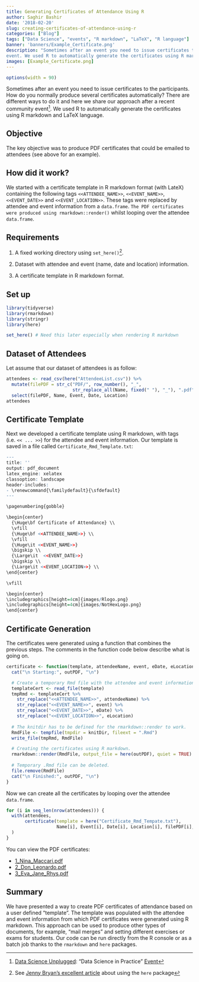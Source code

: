 ```yaml
---
title: Generating Certificates of Attendance Using R
author: Saghir Bashir
date: '2018-02-20'
slug: creating-certificates-of-attendance-using-r
categories: ["Blog"]
tags: ["Data Science", "events", "R markdown", "LaTeX", "R language"]
banner: 'banners/Example_Certificate.png'
description: "Sometimes after an event you need to issue certificates to the participants. How do you normally produce several certificates automatically? There are different ways to do it and here we share our approach after a recent community 
event. We used R to automatically generate the certificates using R markdown and LaTeX language."
images: [Example_Certificate.png]
---
```


```r
options(width = 90)
```

Sometimes after an event you need to issue certificates to the participants. 
How do you normally produce several certificates automatically? There are 
different ways to do it and here we share our approach after a recent community 
event[^1]. We used R to automatically generate the certificates using R 
markdown and LaTeX language.

## Objective

The key objective was to produce PDF certificates that could be emailed to attendees (see above for an example). 

## How did it work?

We started with a certificate template in R markdown format (with LateX) containing 
the following tags `<<ATTENDEE_NAME>>`, `<<EVENT_NAME>>`, `<<EVENT_DATE>>` and
`<<EVENT_LOCATION>>`. These tags were replaced by attendee and event information 
from a `data.frame`. ` The PDF certificates were produced using rmarkdown::render()`
whilst looping over the attendee `data.frame`.

## Requirements

1. A fixed working directory using `set_here()`[^2].

2. Dataset with attendee and event (name, date and location) information.

3. A certificate template in R markdown format.

## Set up

```r
library(tidyverse)
library(rmarkdown)
library(stringr)
library(here)

set_here() # Need this later especially when rendering R markdown
```


## Dataset of Attendees

Let assume that our dataset of attendees is as follow:
```r
attendees <- read_csv(here("AttendeeList.csv")) %>%
  mutate(filePDF = str_c("PDF/", row_number(), "_",
                         str_replace_all(Name, fixed(" "), "_"), ".pdf")) %>%
  select(filePDF, Name, Event, Date, Location)
attendees
```

## Certificate Template
Next we developed a certificate template using R markdown, with tags (i.e. `<< ... >>`)
for the attendee and event information. Our template is saved in a file called
`Certificate_Rmd_Template.txt`:
```r
---
title: ''
output: pdf_document
latex_engine: xelatex
classoption: landscape
header-includes:
- \renewcommand{\familydefault}{\sfdefault}
---

\pagenumbering{gobble}

\begin{center}
  {\Huge\bf Certificate of Attendance} \\
  \vfill
  {\Huge\bf <<ATTENDEE_NAME>>} \\
  \vfill
  {\Huge\it <<EVENT_NAME>>}
  \bigskip \\
  {\Large\it  <<EVENT_DATE>>}
  \bigskip \\
  {\Large\it <<EVENT_LOCATION>>} \\
\end{center}

\vfill

\begin{center}
\includegraphics[height=4cm]{images/Rlogo.png}
\includegraphics[height=4cm]{images/NotHexLogo.png}
\end{center}
```

## Certificate Generation

The certificates were generated using a function that combines the previous steps. 
The comments in the function code below describe what is going on.
```r
certificate <- function(template, attendeeName, event, eDate, eLocation, outPDF, knitDir){
  cat("\n Starting:", outPDF, "\n")

  # Create a temporary Rmd file with the attendee and event information.  
  templateCert <- read_file(template)
  tmpRmd <- templateCert %>%
    str_replace("<<ATTENDEE_NAME>>", attendeeName) %>%
    str_replace("<<EVENT_NAME>>", event) %>%
    str_replace("<<EVENT_DATE>>", eDate) %>%
    str_replace("<<EVENT_LOCATION>>", eLocation)
  
  # The knitdir has to be defined for the rmarkdown::render to work.
  RmdFile <- tempfile(tmpdir = knitDir, fileext = ".Rmd")
  write_file(tmpRmd, RmdFile)

  # Creating the certificates using R markdown.
  rmarkdown::render(RmdFile, output_file = here(outPDF), quiet = TRUE)
  
  # Temporary .Rmd file can be deleted.
  file.remove(RmdFile)
  cat("\n Finished:", outPDF, "\n")
}

```

Now we can create all the certificates by looping over the attendee 
`data.frame`.
```r
for (i in seq_len(nrow(attendees))) {
  with(attendees,
       certificate(template = here("Certificate_Rmd_Tempate.txt"),
                   Name[i], Event[i], Date[i], Location[i], filePDF[i], here())
  )
}
```

You can view the PDF certificates:

* [1_Nina_Maccari.pdf](/blog/PDF/1_Nina_Maccari.pdf)
* [2_Don_Leonardo.pdf](/blog/PDF/2_Don_Leonardo.pdf)
* [3_Eva_Jane_Rhys.pdf](/blog/PDF/3_Eva_Jane_Rhys.pdf)

## Summary

We have presented a way to create PDF certificates of attendance based on a user defined “template”. The template was populated with the attendee and event information from which PDF certificates were generated using R markdown. This approach can be used to produce other types of documents, for example, "mail merges" and setting different exercises or exams for students. Our code can be run directly from the R console or as a batch job thanks to the `rmarkdown` and `here` packages.


[^1]: [Data Science Unplugged](dsup.org): "Data Science in Practice" 
[Event](https://www.meetup.com/Data-Science-Unplugged/events/246963169/)

[^2]: See [Jenny Bryan's excellent 
article](https://www.tidyverse.org/articles/2017/12/workflow-vs-script/)
about using the `here` package


